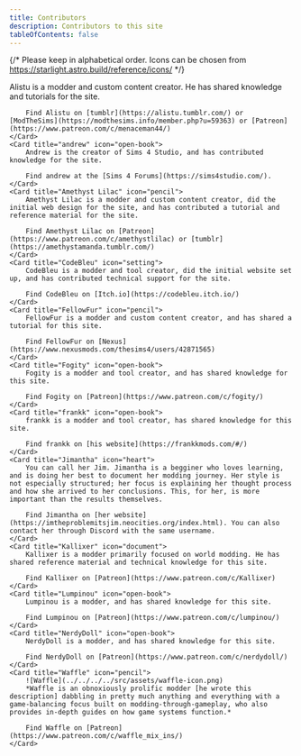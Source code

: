 ```yaml
---
title: Contributors
description: Contributors to this site
tableOfContents: false
---
```



{/* Please keep in alphabetical order. Icons can be chosen from https://starlight.astro.build/reference/icons/ */}

<CardGrid>
    <Card title="Alistu a.k.a. Menaceman44" icon="pencil">
        Alistu is a modder and custom content creator. He has shared knowledge and tutorials for the site.
        
        Find Alistu on [tumblr](https://alistu.tumblr.com/) or [ModTheSims](https://modthesims.info/member.php?u=59363) or [Patreon](https://www.patreon.com/c/menaceman44/)
    </Card>
    <Card title="andrew" icon="open-book">
        Andrew is the creator of Sims 4 Studio, and has contributed knowledge for the site.

        Find andrew at the [Sims 4 Forums](https://sims4studio.com/).
    </Card>
    <Card title="Amethyst Lilac" icon="pencil">
        Amethyst Lilac is a modder and custom content creator, did the initial web design for the site, and has contributed a tutorial and reference material for the site.

        Find Amethyst Lilac on [Patreon](https://www.patreon.com/c/amethystlilac) or [tumblr](https://amethystamanda.tumblr.com/)
    </Card>
    <Card title="CodeBleu" icon="setting">
        CodeBleu is a modder and tool creator, did the initial website set up, and has contributed technical support for the site.

        Find CodeBleu on [Itch.io](https://codebleu.itch.io/)
    </Card>
    <Card title="FellowFur" icon="pencil">  
        FellowFur is a modder and custom content creator, and has shared a tutorial for this site.

        Find FellowFur on [Nexus](https://www.nexusmods.com/thesims4/users/42871565)
    </Card>
    <Card title="Fogity" icon="open-book">
        Fogity is a modder and tool creator, and has shared knowledge for this site.

        Find Fogity on [Patreon](https://www.patreon.com/c/fogity/)
    </Card>
    <Card title="frankk" icon="open-book">
        frankk is a modder and tool creator, has shared knowledge for this site.

        Find frankk on [his website](https://frankkmods.com/#/)
    </Card>
    <Card title="Jimantha" icon="heart">
        You can call her Jim. Jimantha is a begginer who loves learning, and is doing her best to document her modding journey. Her style is not especially structured; her focus is explaining her thought process and how she arrived to her conclusions. This, for her, is more important than the results themselves.

        Find Jimantha on [her website](https://imtheproblemitsjim.neocities.org/index.html). You can also contact her through Discord with the same username.
    </Card>
    <Card title="Kallixer" icon="document">
        Kallixer is a modder primarily focused on world modding. He has shared reference material and technical knowledge for this site.

        Find Kallixer on [Patreon](https://www.patreon.com/c/Kallixer)
    </Card>
    <Card title="Lumpinou" icon="open-book">
        Lumpinou is a modder, and has shared knowledge for this site.

        Find Lumpinou on [Patreon](https://www.patreon.com/c/lumpinou/)
    </Card>
    <Card title="NerdyDoll" icon="open-book">
        NerdyDoll is a modder, and has shared knowledge for this site.

        Find NerdyDoll on [Patreon](https://www.patreon.com/c/nerdydoll/)
    </Card>
    <Card title="Waffle" icon="pencil">
        ![Waffle](../../../../src/assets/waffle-icon.png)
        *Waffle is an obnoxiously prolific modder [he wrote this description] dabbling in pretty much anything and everything with a game-balancing focus built on modding-through-gameplay, who also provides in-depth guides on how game systems function.*

        Find Waffle on [Patreon](https://www.patreon.com/c/waffle_mix_ins/)
    </Card>
</CardGrid>
